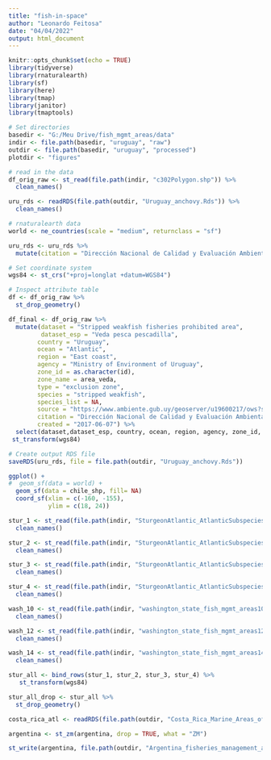 ```yaml
---
title: "fish-in-space"
author: "Leonardo Feitosa"
date: "04/04/2022"
output: html_document
---
```


```r
knitr::opts_chunk$set(echo = TRUE)
library(tidyverse)
library(rnaturalearth)
library(sf)
library(here)
library(tmap)
library(janitor)
library(tmaptools)
```

```r
# Set directories
basedir <- "G:/Meu Drive/fish_mgmt_areas/data"
indir <- file.path(basedir, "uruguay", "raw")
outdir <- file.path(basedir, "uruguay", "processed")
plotdir <- "figures"
```


```r
# read in the data
df_orig_raw <- st_read(file.path(indir, "c302Polygon.shp")) %>% 
  clean_names()

uru_rds <- readRDS(file.path(outdir, "Uruguay_anchovy.Rds")) %>% 
  clean_names()

# rnaturalearth data
world <- ne_countries(scale = "medium", returnclass = "sf")
```

```r
uru_rds <- uru_rds %>% 
  mutate(citation = "Dirección Nacional de Calidad y Evaluación Ambiental. (07 June 2017). Anchovy fisheries prohibited area. https://www.ambiente.gub.uy/geoservicios/. Retrieved 28 July 2022: https://www.ambiente.gub.uy/geoserver/u19600217/ows?service=WFS&version=1.0.0&request=GetFeature&typeName=u19600217:c302&outputFormat=SHAPE-ZIP")
```


```r
# Set coordinate system
wgs84 <- st_crs("+proj=longlat +datum=WGS84")
```

```r
# Inspect attribute table
df <- df_orig_raw %>% 
  st_drop_geometry() 
```

```r
df_final <- df_orig_raw %>%   
  mutate(dataset = "Stripped weakfish fisheries prohibited area",
         dataset_esp = "Veda pesca pescadilla",
        country = "Uruguay",
        ocean = "Atlantic",
        region = "East coast",
        agency = "Ministry of Environment of Uruguay",
        zone_id = as.character(id),
        zone_name = area_veda,
        type = "exclusion zone",
        species = "stripped weakfish",
        species_list = NA,
        source = "https://www.ambiente.gub.uy/geoserver/u19600217/ows?service=WFS&version=1.0.0&request=GetFeature&typeName=u19600217:c302&outputFormat=SHAPE-ZIP",
        citation = "Dirección Nacional de Calidad y Evaluación Ambiental. (07 June 2017). Stripped weakfish fisheries prohibited area. https://www.ambiente.gub.uy/geoservicios/. Retrieved 28 July 2022: https://www.ambiente.gub.uy/geoserver/u19600217/ows?service=WFS&version=1.0.0&request=GetFeature&typeName=u19600217:c302&outputFormat=SHAPE-ZIP",
        created = "2017-06-07") %>% 
  select(dataset,dataset_esp, country, ocean, region, agency, zone_id, zone_name, type, species, species_list, source, citation, created) %>% 
 st_transform(wgs84)
```

```r
# Create output RDS file
saveRDS(uru_rds, file = file.path(outdir, "Uruguay_anchovy.Rds"))
```

```r
ggplot() +
#  geom_sf(data = world) +
  geom_sf(data = chile_shp, fill= NA) 
  coord_sf(xlim = c(-160, -155),
           ylim = c(18, 24)) 
```

```r
stur_1 <- st_read(file.path(indir, "SturgeonAtlantic_AtlanticSubspecies_SouthAtlanticDPS_20170817.shp")) %>% 
  clean_names()   

stur_2 <- st_read(file.path(indir, "SturgeonAtlantic_AtlanticSubspecies_NewYorkBightDPS_20170817.shp")) %>% 
  clean_names()  

stur_3 <- st_read(file.path(indir, "SturgeonAtlantic_AtlanticSubspecies_GulfofMaineDPS_20170817.shp")) %>% 
  clean_names()  

stur_4 <- st_read(file.path(indir, "SturgeonAtlantic_AtlanticSubspecies_CarolinaDPS_20170817.shp")) %>% 
  clean_names()  

wash_10 <- st_read(file.path(indir, "washington_state_fish_mgmt_areas10.shp")) %>% 
  clean_names()  

wash_12 <- st_read(file.path(indir, "washington_state_fish_mgmt_areas12.shp")) %>% 
  clean_names() 

wash_14 <- st_read(file.path(indir, "washington_state_fish_mgmt_areas14.shp")) %>% 
  clean_names()  

stur_all <- bind_rows(stur_1, stur_2, stur_3, stur_4) %>% 
   st_transform(wgs84)

stur_all_drop <- stur_all %>% 
  st_drop_geometry()
```


```r
costa_rica_atl <- readRDS(file.path(outdir, "Costa_Rica_Marine_Areas_of_Responsible_Fishing_Pacific.Rds"))

argentina <- st_zm(argentina, drop = TRUE, what = "ZM")

st_write(argentina, file.path(outdir, "Argentina_fisheries_management_areas.shp"))
```

